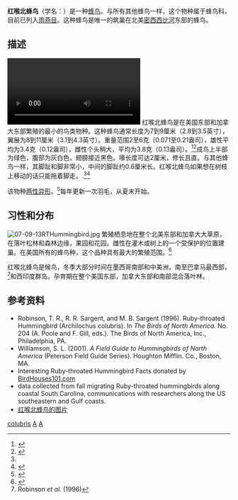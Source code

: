{{Speciesbox
| genus = Archilochus
| species = colubris
| status = LC
| status_system = IUCN3.1
| status_ref = <ref>{{IUCN|id=106002095 |title=''Archilochus colubris'' |assessors=[[BirdLife_International|BirdLife International]] |version=2012.1 |year=2012 |accessdate=16 July 2012}}</ref>
| image = Rubythroathummer65.jpg
| authority = ([[林奈|Linn.]], 1758)
| range_map = Ruby-throated Hummingbird-rangemap.gif
| range_map_width = 200px
| range_map_caption = 绿色：夏季分布<br> 蓝色：冬季分布<br> 黄色：迁徙路线
| synonyms = ''Trochilus colubris''
}}

'''红喉北蜂鸟'''（学名：''{{lang|en|Archilochus colubris}}''）是一种[[蜂鸟|蜂鸟]]。与所有其他蜂鸟一样，这个物种属于蜂鸟科，目前已列入[[雨燕目|雨燕目]]。这种蜂鸟是唯一的筑巢在北美[[密西西比河|密西西比河]]东部的蜂鸟。

== 描述 ==
[[File:Hummingbird_shot_with_Arri_Alexa_Plus_and_Cooke_S4_65mm.webm|left]]
红喉北蜂鸟是在美国东部和加拿大东部繁殖的最小的鸟类物种。这种蜂鸟通常长度为7到9厘米（2.8到3.5英寸），翼展为8到11厘米（3.1到4.3英寸）。重量范围2至6克（0.071至0.21盎司），雄性平均为3.4克（0.12盎司），雌性个头稍大，平均为3.8克（0.13盎司）。<ref>{{cite web |last=Kirschbaum |first=Kari |url=http://animaldiversity.ummz.umich.edu/site/accounts/information/Archilochus_colubris.html |title=ADW: Archilochus colubris: INFORMATION |publisher=Animaldiversity.ummz.umich.edu |date= |accessdate=2012-11-07 |archive-date=2011-02-03 |archive-url=https://web.archive.org/web/20110203063621/http://animaldiversity.ummz.umich.edu/site/accounts/information/Archilochus_colubris.html |dead-url=no }}</ref><ref>{{cite web |url=http://www.allaboutbirds.org/guide/Ruby-throated_Hummingbird/lifehistory |title=Ruby-throated Hummingbird, Life History, All About Birds - Cornell Lab of Ornithology |publisher=Allaboutbirds.org |date= |accessdate=2012-11-07 |archive-date=2012-04-12 |archive-url=https://www.webcitation.org/66rpXOzs5?url=http://www.allaboutbirds.org/guide/Ruby-throated_Hummingbird/lifehistory |dead-url=no }}</ref>成鸟上半部为绿色，腹部为灰白色，翅膀接近黑色。喙长度可达2厘米，修长且直。与其他蜂鸟一样，其脚趾和脚非常小，中间的脚趾约0.6厘米长。红喉北蜂鸟如果想在树枝上移动的话只能拖着脚走。.<ref name= Cornell/><ref>{{cite web |url=http://www.rubythroat.org/RTHUAudubonTextMain.html |title=John James Audubon's Description of the Ruby-throated Hummingbird |publisher=Rubythroat.org |date= |accessdate=2012-11-07 |archive-date=2016-03-04 |archive-url=https://web.archive.org/web/20160304062251/http://www.rubythroat.org/RTHUAudubonTextMain.html |dead-url=no }}</ref>

该物种[[两性异形|两性异形]]。<ref>{{cite web |url=http://www.rubythroat.org/RTHUExternalMain.html |title=Hummingbird: external appearance, ageing, sexing |publisher=Ruby-Throat.org |date= |accessdate=13 June 2011 |archive-date=2021-04-27 |archive-url=https://web.archive.org/web/20210427160844/http://www.rubythroat.org/RTHUExternalMain.html |dead-url=no }}</ref>每年更新一次羽毛，从夏末开始。

== 习性和分布 ==
[[Image:07-09-13RTHummingbird.jpg|thumb]]
繁殖栖息地在整个北美东部和加拿大大草原，在落叶松林和森林边缘，果园和花园。雌性在灌木或树上的一个受保护的位置建巢。在美国所有的蜂鸟种，这个品种具有最大的繁殖范围。<ref name= Cornell>{{cite web |url=http://www.allaboutbirds.org/guide/ruby-throated_hummingbird/lifehistory |title=Ruby-throated Hummingbird, Life History, All About Birds - Cornell Lab of Ornithology |publisher=Allaboutbirds.org |date= |accessdate=2012-11-07 |archive-date=2012-04-12 |archive-url=https://www.webcitation.org/66rpXOzs5?url=http://www.allaboutbirds.org/guide/Ruby-throated_Hummingbird/lifehistory |dead-url=no }}</ref>

红喉北蜂鸟是候鸟，冬季大部分时间在墨西哥南部和中美洲，南至巴拿马最西部，<ref name=robinsonetal1996>Robinson ''et al.'' (1996)</ref>和西印度群岛。孕育期在整个美国东部，加拿大东部和南部混合落叶林。

== 参考资料 ==
{{commons+cat|Archilochus_colubris|红喉北蜂鸟|Archilochus_colubris}}
{{reflist|30em}}
* Robinson, T. R., R. R. Sargent, and M. B. Sargent (1996). Ruby-throated Hummingbird (Archilochus colubris). In ''The Birds of North America''. No. 204 (A. Poole and F. Gill, eds.). The Birds of North America, Inc., Philadelphia, PA.
* Williamson, S. L. (2001). ''A Field Guide to Hummingbirds of North America'' (Peterson Field Guide Series). Houghton Mifflin. Co., Boston, MA.
* Interesting Ruby-throated Hummingbird Facts donated by [https://web.archive.org/web/20081220222321/http://www.birdhouses101.com/ruby-throated-hummingbird.asp BirdHouses101.com]
* data collected from fall migrating Ruby-throated hummingbirds along coastal South Carolina, communications with researchers along the US southeastern and Gulf coasts.
* [https://fineartamerica.com/featured/1-ruby-throated-hummingbird-archilochus-james-zipp.html 红喉北蜂鸟的图片]

{{taxonbar}}

[[Category:北蜂鸟属|colubris]]
[[Category:卡尔·林奈命名的生物分类|A]]
[[Category:1758年描述的鸟类|A]]